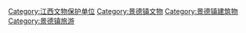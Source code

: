 [[Category:江西文物保护单位|Category:江西文物保护单位]]
[[Category:景德镇文物|Category:景德镇文物]]
[[Category:景德镇建筑物|Category:景德镇建筑物]]
[[Category:景德镇旅游|Category:景德镇旅游]]